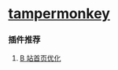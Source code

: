 # [tampermonkey](https://www.tampermonkey.net/)

### 插件推荐

1. [B 站首页优化](https://greasyfork.org/zh-CN/scripts/443530-bilibili-app-recommend)
